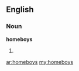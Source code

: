 ==English==

===Noun===
'''homeboys'''

# {{plural of|[[homeboy]]}}

[[ar:homeboys]]
[[my:homeboys]]